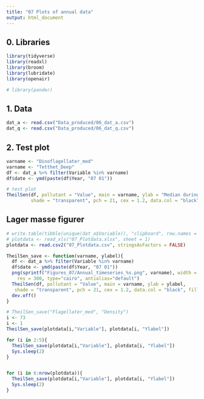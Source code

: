 ```yaml
---
title: "07 Plots of annual data"
output: html_document
---
```




## 0. Libraries
```r
library(tidyverse)
library(readxl)
library(broom)
library(lubridate)
library(openair)  

# library(pander)
```

## 1. Data  
```r
dat_a <- read.csv("Data_produced/06_dat_a.csv")
dat_q <- read.csv("Data_produced/06_dat_q.csv")

```

## 2. Test plot  
```r
varname <- "Dinoflagellater_med"
varname <- "Tetthet_Deep"
df <- dat_a %>% filter(Variable %in% varname)
df$date <- ymd(paste(df$Year, "07 01"))

# test plot
TheilSen(df, pollutant = "Value", main = varname, ylab = "Median during year",
         shade = "transparent", pch = 21, cex = 1.2, data.col = "black", fill = "firebrick")

```


## Lager masse figurer 
```r
# write.table(tibble(unique(dat_a$Variable)), "clipboard", row.names = FALSE, quote = FALSE)
# plotdata <- read_xls("07_Plotdata.xlsx", sheet = 1)
plotdata <- read.csv2("07_Plotdata.csv", stringsAsFactors = FALSE)

TheilSen_save <- function(varname, ylabel){
  df <- dat_a %>% filter(Variable %in% varname)
  df$date <- ymd(paste(df$Year, "07 01"))
  png(sprintf("Figures_07/Annual_timeseries_%s.png", varname), width = 15, height = 10, units = 'cm',  
    res = 300, type="cairo", antialias="default")
  TheilSen(df, pollutant = "Value", main = varname, ylab = ylabel,
   shade = "transparent", pch = 21, cex = 1.2, data.col = "black", fill = "firebrick")
  dev.off()
}

# TheilSen_save("Flagellater_med", "Density")
i <- 73
i <- 1
TheilSen_save(plotdata[i,"Variable"], plotdata[i, "Ylabel"])

for (i in 2:5){
  TheilSen_save(plotdata[i,"Variable"], plotdata[i, "Ylabel"])
  Sys.sleep(2)
}


for (i in 6:nrow(plotdata)){
  TheilSen_save(plotdata[i,"Variable"], plotdata[i, "Ylabel"])
  Sys.sleep(2)
}



```



